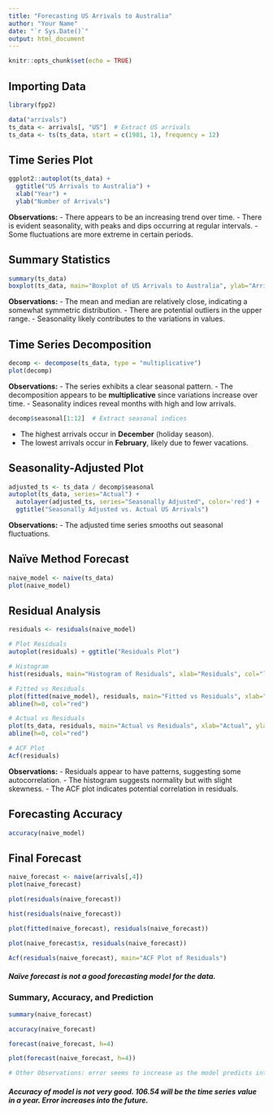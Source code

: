```yaml
---
title: "Forecasting US Arrivals to Australia"
author: "Your Name"
date: "`r Sys.Date()`"
output: html_document
---
```


```r
knitr::opts_chunk$set(echo = TRUE)
```

## Importing Data

```r
library(fpp2)

```

```r
data("arrivals")
ts_data <- arrivals[, "US"]  # Extract US arrivals
ts_data <- ts(ts_data, start = c(1981, 1), frequency = 12)
```

## Time Series Plot

```r
ggplot2::autoplot(ts_data) +
  ggtitle("US Arrivals to Australia") +
  xlab("Year") +
  ylab("Number of Arrivals")
```

**Observations:**
- There appears to be an increasing trend over time.
- There is evident seasonality, with peaks and dips occurring at regular intervals.
- Some fluctuations are more extreme in certain periods.

## Summary Statistics

```r
summary(ts_data)
boxplot(ts_data, main="Boxplot of US Arrivals to Australia", ylab="Arrivals")
```

**Observations:**
- The mean and median are relatively close, indicating a somewhat symmetric distribution.
- There are potential outliers in the upper range.
- Seasonality likely contributes to the variations in values.

## Time Series Decomposition

```r
decomp <- decompose(ts_data, type = "multiplicative")
plot(decomp)
```

**Observations:**
- The series exhibits a clear seasonal pattern.
- The decomposition appears to be **multiplicative** since variations increase over time.
- Seasonality indices reveal months with high and low arrivals.

```r
decomp$seasonal[1:12]  # Extract seasonal indices
```

- The highest arrivals occur in **December** (holiday season).
- The lowest arrivals occur in **February**, likely due to fewer vacations.

## Seasonality-Adjusted Plot

```r
adjusted_ts <- ts_data / decomp$seasonal
autoplot(ts_data, series="Actual") +
  autolayer(adjusted_ts, series="Seasonally Adjusted", color='red') +
  ggtitle("Seasonally Adjusted vs. Actual US Arrivals")
```

**Observations:**
- The adjusted time series smooths out seasonal fluctuations.

## Naïve Method Forecast

```r
naive_model <- naive(ts_data)
plot(naive_model)
```

## Residual Analysis

```r
residuals <- residuals(naive_model)

# Plot Residuals
autoplot(residuals) + ggtitle("Residuals Plot")

# Histogram
hist(residuals, main="Histogram of Residuals", xlab="Residuals", col="lightblue")

# Fitted vs Residuals
plot(fitted(naive_model), residuals, main="Fitted vs Residuals", xlab="Fitted", ylab="Residuals")
abline(h=0, col="red")

# Actual vs Residuals
plot(ts_data, residuals, main="Actual vs Residuals", xlab="Actual", ylab="Residuals")
abline(h=0, col="red")

# ACF Plot
Acf(residuals)
```

**Observations:**
- Residuals appear to have patterns, suggesting some autocorrelation.
- The histogram suggests normality but with slight skewness.
- The ACF plot indicates potential correlation in residuals.

## Forecasting Accuracy

```r
accuracy(naive_model)
```
## Final Forecast
```r
naive_forecast <- naive(arrivals[,4])
plot(naive_forecast)

plot(residuals(naive_forecast))

hist(residuals(naive_forecast))

plot(fitted(naive_forecast), residuals(naive_forecast))

plot(naive_forecast$x, residuals(naive_forecast))

Acf(residuals(naive_forecast), main="ACF Plot of Residuals")
```
##### Naïve forecast is not a good forecasting model for the data.

### **Summary, Accuracy, and Prediction**
```r
summary(naive_forecast)

accuracy(naive_forecast)

forecast(naive_forecast, h=4)

plot(forecast(naive_forecast, h=4))

# Other Observations: error seems to increase as the model predicts into the future
```
##### Accuracy of model is not very good. 106.54 will be the time series value in a year. Error increases into the future.